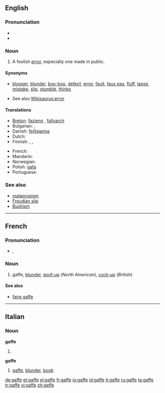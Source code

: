 ==English==

===Pronunciation===
* {{audio|en-us-gaffe.ogg|Audio (US)}}
* {{rhymes|æf}}

===Noun===
{{en-noun}}

# A foolish [[error]], especially one made in public.

====Synonyms====
* {{sense|a mistake}} [[blooper]], [[blunder]], [[boo-boo]], [[defect]], [[error]], [[fault]], [[faux pas]], [[fluff]], [[lapse]], [[mistake]], [[slip]], [[stumble]], [[thinko]]
* See also [[Wikisaurus:error]]

====Translations====
{{trans-top|a foolish error, especially one made in public}}
* [[Breton]]: [[fazienn]] {{f}}, [[fallvarch]] {{m}}
* Bulgarian: {{t+|bg|гаф|m|sc=Cyrl}}, {{t+|bg|грешка|f|sc=Cyrl}}
* Danish: [[fejltagelse]]
* Dutch: {{t-|nl|blunder}}
* Finnish: {{t|fi|möhläys}}, {{t-|fi|munaus}}, {{t+|fi|moka}}
{{trans-mid}}
* French: {{t+|fr|gaffe|f}}
* Mandarin: {{t|cmn|出醜|sc=Hani|xs=Mandarin}}
* Norwegian: {{t-|no|brøler|m}}
* Polish: [[gafa]] {{f}}
* Portuguese: {{t-|pt|gafe}}
{{trans-bottom}}

===See also===
* [[malapropism]]
* [[Freudian slip]]
* [[Bushism]]

----

==French==

===Pronunciation===
* {{IPA|/ɡaf/|lang=fr}}, {{SAMPA|/gaf/}}

===Noun===
{{fr-noun|f}}

# gaffe, [[blunder]], [[goof-up]] (''North American''), [[cock-up]] (''British'')

====See also====
* [[faire gaffe]]

----

==Italian==

===Noun===
'''gaffe''' {{f}}

# {{plural of|[[gaffa]]|lang=Italian}}

'''gaffe''' {{f|inv}}

# [[#English|gaffe]], [[blunder]], [[boob]]

[[de:gaffe]]
[[et:gaffe]]
[[el:gaffe]]
[[fr:gaffe]]
[[io:gaffe]]
[[id:gaffe]]
[[it:gaffe]]
[[ru:gaffe]]
[[ta:gaffe]]
[[tr:gaffe]]
[[vi:gaffe]]
[[zh:gaffe]]